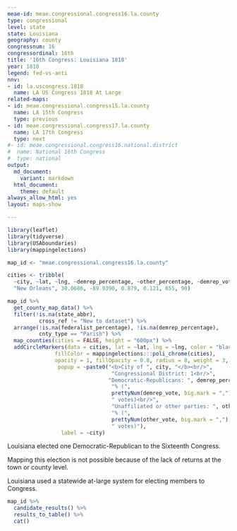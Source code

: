 ```yaml
---
meae-id: meae.congressional.congress16.la.county
type: congressional
level: state
state: Louisiana
geography: county
congressnum: 16
congressordinal: 16th
title: '16th Congress: Louisiana 1818'
year: 1818
legend: fed-vs-anti
nnv:
- id: la.uscongress.1818
  name: LA US Congress 1818 At Large
related-maps:
- id: meae.congressional.congress15.la.county
  name: LA 15th Congress
  type: previous
- id: meae.congressional.congress17.la.county
  name: LA 17th Congress
  type: next
#- id: meae.congressional.congress16.national.district
#  name: National 16th Congress
#  type: national
output:
  md_document:
    variant: markdown
  html_document:
    theme: default
always_allow_html: yes
layout: maps-show

---
```


```r
library(leaflet)
library(tidyverse)
library(USAboundaries)
library(mappingelections)

map_id <- "meae.congressional.congress16.la.county"

cities <- tribble(
  ~city, ~lat, ~lng, ~demrep_percentage, ~other_percentage, ~demrep_vote, ~other_vote,
  "New Orleans", 30.0686, -89.9390, 0.879, 0.121, 655, 90)
```

<div class="map">

```r
map_id %>%
  get_county_map_data() %>%
  filter(!is.na(state_abbr),
          cross_ref != "New to dataset") %>%
  arrange(!is.na(federalist_percentage), !is.na(demrep_percentage), 
          cnty_type == "Parish") %>% 
  map_counties(cities = FALSE, height = "600px") %>% 
  addCircleMarkers(data = cities, lat = ~lat, lng = ~lng, color = "black",
               fillColor = mappingelections:::poli_chrome(cities),
               opacity = 1, fillOpacity = 0.8, radius = 8, weight = 3,
                popup = ~paste0("<b>City of ", city, "</b><br/>",
                                 "Congressional District: 1<br/>",
                                "Democratic-Republicans: ", demrep_percentage * 100,
                                 "% (", 
                                 prettyNum(demrep_vote, big.mark = ","),
                                 " votes)<br/>",
                                 "Unaffiliated or other parties: ", other_percentage * 100,
                                 "% (", 
                                 prettyNum(other_vote, big.mark = ","), 
                                 " votes)"),
                 label = ~city)
```

</div>

Louisiana elected one Democratic-Republican to the Sixteenth Congress.

Mapping this election is not possible because of the lack of returns at the town or county level.

Louisiana used a statewide at-large system for electing members to Congress. 

<div class="results-table">

```r
map_id %>%
  candidate_results() %>%
  results_to_table() %>%
  cat()
```

</div>
